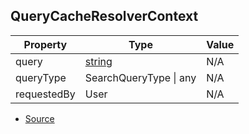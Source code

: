 ## QueryCacheResolverContext

| Property | Type | Value |
| ----------- | ----------- | ----------- |
| query | [string](https://developer.mozilla.org/en-US/docs/Web/JavaScript/Reference/Global_Objects/String) | N/A |
| queryType | SearchQueryType \| any | N/A |
| requestedBy | User | N/A |


- [Source](https://github.com/Androz2091/discord-player/blob/cb6c009/packages/discord-player/src/utils/QueryCache.ts#L86)